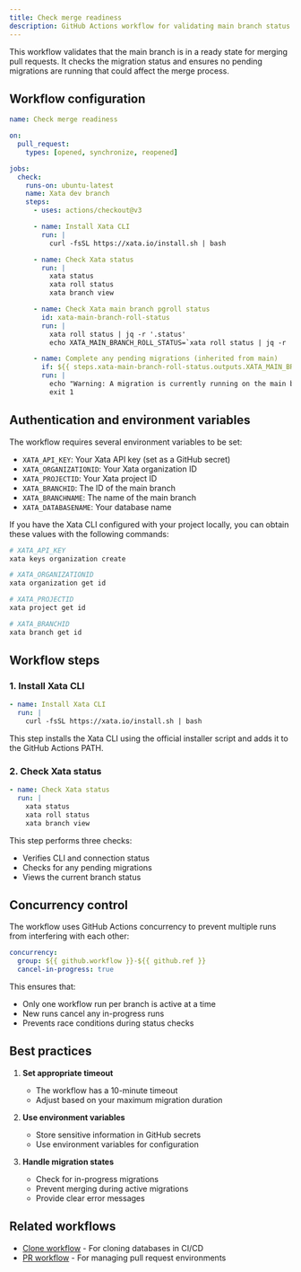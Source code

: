 ```yaml
---
title: Check merge readiness
description: GitHub Actions workflow for validating main branch status and migration readiness
---
```


This workflow validates that the main branch is in a ready state for merging pull requests. It checks the migration status and ensures no pending migrations are running that could affect the merge process.

## Workflow configuration

```yaml
name: Check merge readiness

on:
  pull_request:
    types: [opened, synchronize, reopened]

jobs:
  check:
    runs-on: ubuntu-latest
    name: Xata dev branch
    steps:
      - uses: actions/checkout@v3

      - name: Install Xata CLI
        run: |
          curl -fsSL https://xata.io/install.sh | bash

      - name: Check Xata status
        run: |
          xata status
          xata roll status
          xata branch view

      - name: Check Xata main branch pgroll status
        id: xata-main-branch-roll-status
        run: |
          xata roll status | jq -r '.status'
          echo XATA_MAIN_BRANCH_ROLL_STATUS=`xata roll status | jq -r '.status'` >> $GITHUB_OUTPUT

      - name: Complete any pending migrations (inherited from main)
        if: ${{ steps.xata-main-branch-roll-status.outputs.XATA_MAIN_BRANCH_ROLL_STATUS == 'In progress' }}
        run: |
          echo "Warning: A migration is currently running on the main branch. Please wait for it to complete before merging this PR."
          exit 1
```

## Authentication and environment variables

The workflow requires several environment variables to be set:

- `XATA_API_KEY`: Your Xata API key (set as a GitHub secret)
- `XATA_ORGANIZATIONID`: Your Xata organization ID
- `XATA_PROJECTID`: Your Xata project ID
- `XATA_BRANCHID`: The ID of the main branch
- `XATA_BRANCHNAME`: The name of the main branch
- `XATA_DATABASENAME`: Your database name

If you have the Xata CLI configured with your project locally, you can obtain these values with the following commands:

```sh
# XATA_API_KEY
xata keys organization create

# XATA_ORGANIZATIONID
xata organization get id

# XATA_PROJECTID
xata project get id

# XATA_BRANCHID
xata branch get id
```

## Workflow steps

### 1. Install Xata CLI

```yaml
- name: Install Xata CLI
  run: |
    curl -fsSL https://xata.io/install.sh | bash
```

This step installs the Xata CLI using the official installer script and adds it to the GitHub Actions PATH.

### 2. Check Xata status

```yaml
- name: Check Xata status
  run: |
    xata status
    xata roll status
    xata branch view
```

This step performs three checks:
- Verifies CLI and connection status
- Checks for any pending migrations
- Views the current branch status

## Concurrency control

The workflow uses GitHub Actions concurrency to prevent multiple runs from interfering with each other:

```yaml
concurrency:
  group: ${{ github.workflow }}-${{ github.ref }}
  cancel-in-progress: true
```

This ensures that:
- Only one workflow run per branch is active at a time
- New runs cancel any in-progress runs
- Prevents race conditions during status checks

## Best practices

1. **Set appropriate timeout**
   - The workflow has a 10-minute timeout
   - Adjust based on your maximum migration duration

2. **Use environment variables**
   - Store sensitive information in GitHub secrets
   - Use environment variables for configuration

3. **Handle migration states**
   - Check for in-progress migrations
   - Prevent merging during active migrations
   - Provide clear error messages

## Related workflows

- [Clone workflow](./clone.mdx) - For cloning databases in CI/CD
- [PR workflow](./pr.mdx) - For managing pull request environments 